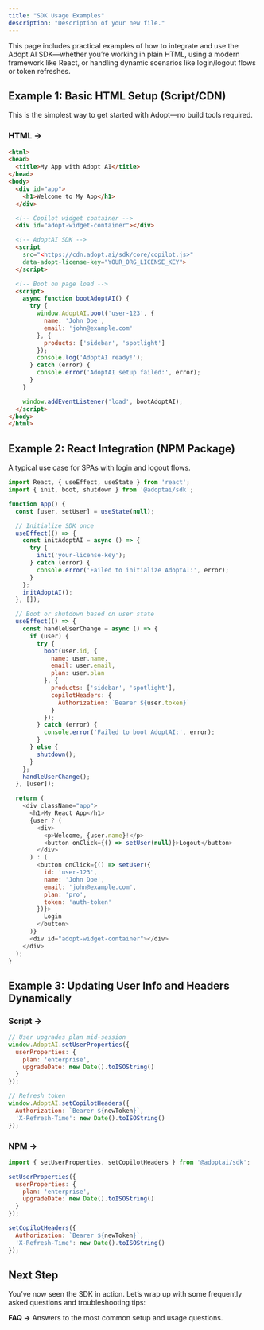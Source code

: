 ```yaml
---
title: "SDK Usage Examples"
description: "Description of your new file."
---
```


This page includes practical examples of how to integrate and use the Adopt AI SDK—whether you’re working in plain HTML, using a modern framework like React, or handling dynamic scenarios like login/logout flows or token refreshes.

## Example 1: Basic HTML Setup (Script/CDN)

This is the simplest way to get started with Adopt—no build tools required.

### **HTML →**

```html
<html>
<head>
  <title>My App with Adopt AI</title>
</head>
<body>
  <div id="app">
    <h1>Welcome to My App</h1>
  </div>

  <!-- Copilot widget container -->
  <div id="adopt-widget-container"></div>

  <!-- AdoptAI SDK -->
  <script
    src="<https://cdn.adopt.ai/sdk/core/copilot.js>"
    data-adopt-license-key="YOUR_ORG_LICENSE_KEY">
  </script>

  <!-- Boot on page load -->
  <script>
    async function bootAdoptAI() {
      try {
        window.AdoptAI.boot('user-123', {
          name: 'John Doe',
          email: 'john@example.com'
        }, {
          products: ['sidebar', 'spotlight']
        });
        console.log('AdoptAI ready!');
      } catch (error) {
        console.error('AdoptAI setup failed:', error);
      }
    }

    window.addEventListener('load', bootAdoptAI);
  </script>
</body>
</html>

```

## Example 2: React Integration (NPM Package)

A typical use case for SPAs with login and logout flows.

```javascript
import React, { useEffect, useState } from 'react';
import { init, boot, shutdown } from '@adoptai/sdk';

function App() {
  const [user, setUser] = useState(null);

  // Initialize SDK once
  useEffect(() => {
    const initAdoptAI = async () => {
      try {
        init('your-license-key');
      } catch (error) {
        console.error('Failed to initialize AdoptAI:', error);
      }
    };
    initAdoptAI();
  }, []);

  // Boot or shutdown based on user state
  useEffect(() => {
    const handleUserChange = async () => {
      if (user) {
        try {
          boot(user.id, {
            name: user.name,
            email: user.email,
            plan: user.plan
          }, {
            products: ['sidebar', 'spotlight'],
            copilotHeaders: {
              Authorization: `Bearer ${user.token}`
            }
          });
        } catch (error) {
          console.error('Failed to boot AdoptAI:', error);
        }
      } else {
        shutdown();
      }
    };
    handleUserChange();
  }, [user]);

  return (
    <div className="app">
      <h1>My React App</h1>
      {user ? (
        <div>
          <p>Welcome, {user.name}!</p>
          <button onClick={() => setUser(null)}>Logout</button>
        </div>
      ) : (
        <button onClick={() => setUser({
          id: 'user-123',
          name: 'John Doe',
          email: 'john@example.com',
          plan: 'pro',
          token: 'auth-token'
        })}>
          Login
        </button>
      )}
      <div id="adopt-widget-container"></div>
    </div>
  );
}

```

## **Example 3: Updating User Info and Headers Dynamically**

### **Script →**

```javascript
// User upgrades plan mid-session
window.AdoptAI.setUserProperties({
  userProperties: {
    plan: 'enterprise',
    upgradeDate: new Date().toISOString()
  }
});

// Refresh token
window.AdoptAI.setCopilotHeaders({
  Authorization: `Bearer ${newToken}`,
  'X-Refresh-Time': new Date().toISOString()
});
```

### **NPM →**

```javascript
import { setUserProperties, setCopilotHeaders } from '@adoptai/sdk';

setUserProperties({
  userProperties: {
    plan: 'enterprise',
    upgradeDate: new Date().toISOString()
  }
});

setCopilotHeaders({
  Authorization: `Bearer ${newToken}`,
  'X-Refresh-Time': new Date().toISOString()
});
```

## Next Step

You’ve now seen the SDK in action. Let’s wrap up with some frequently asked questions and troubleshooting tips: 

**FAQ →**  Answers to the most common setup and usage questions.